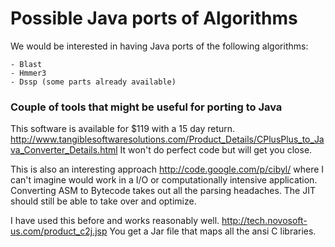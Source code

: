 =Possible Java ports of Algorithms=

We would be interested in having Java ports of the following algorithms:

 - Blast
 - Hmmer3
 - Dssp (some parts already available)


=== Couple of tools that might be useful for porting to Java ===

This software is available for $119 with a 15 day return.
http://www.tangiblesoftwaresolutions.com/Product_Details/CPlusPlus_to_Java_Converter_Details.html
It won't do perfect code but will get you close.

This is also an interesting approach http://code.google.com/p/cibyl/ where
I can't imagine would work in a I/O or computationally intensive
application. Converting ASM to Bytecode takes out all the parsing
headaches. The JIT should still be able to take over and optimize.

I have used this before and works reasonably well.
http://tech.novosoft-us.com/product_c2j.jsp You get a Jar file that maps
all the ansi C libraries.